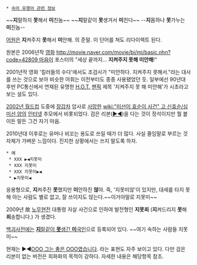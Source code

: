  * [[속어 유행어 관련 정보]]

~~'''지'''랄하지 '''못'''해서 '''미'''친놈~~
~~'''지'''랄같이 '''못'''생겨서 '''미'''친다~~
--'''지'''몸하나 '''못'''가누는 '''미'''친놈--

[[어원]]은 '''지'''켜주지 '''못'''해서 '''미'''안해. 의 준말. 이 단어를 쳐도 리다이렉트 된다.

원본은 2006년작 [[영화]] [[http://movie.naver.com/movie/bi/mi/basic.nhn?code=42809 마음이]] 포스터의 "세상 끝까지... '''지켜주지 못해 미안해'''!"

2001년작 영화 '킬러들의 수다'에서도 조검사가 "미안하다. 지켜주지 못해서."라는 대사를 쓰는 것으로 보아 비슷한 어휘는 이전부터도 종종 사용됐었던 듯. 일부에선 90년대 후반 PC통신에서 연재된 유명한 [[H.O.T.]] [[팬픽]] 제목 '지켜주지 못 해 미안해'가 시초라고 보는 설도 있다.

[[2002 FIFA 월드컵 한국/일본™|2002년 월드컵]] 도중에 [[장갑차]] 압사로 [[사망]]한 [[wiki:"미선이 효순이 사건" 고 신효순/심미선 양]]의 [[인터넷]] 추모에서 비롯되었다. 검은 리본([[▶◀]])을 다는 것이 정석이지만 뭘 붙이든 말든 그건 자기 마음.

2010년대 이후로는 유머나 비꼬는 용도로 쓰일 때가 더 많다. 사실 줄임말로 부르는 것 자체가 가벼운 느낌이다. 진지한 상황에서는 쓰지 말도록 하자.

 * 예
  * XXX ▶◀지못미
  * XXX 지못미
  * XXX 지못미▶◀
  * ▶지못미◀

응용형으로, '''지'''켜주진 '''못'''했지만 '''미'''안하진 '''않'''아. 즉, '지못미않'이 있지만, 대세를 타지 못해 아는 사람도 별로 없고, 잘 쓰이지도 않는다.~~이거야말로 지못미~~

2009년 故 [[노무현]]전 대통령 자살 사건으로 인하여 발전형인 '''지못죄''' ('''지'''켜드리지 '''못'''해 '''죄'''송합니다.) 가 생겼다.

[[백괴사전]]에는 [http://uncyclopedia.kr/wiki/%EB%B0%B1%EA%B4%B4%EB%82%B1%EB%A7%90%EC%82%AC%EC%A0%84:%E3%85%88#.EC.A7.80.EB.AA.BB.EB.AF.B8 '''지'''랄같이 '''못'''생긴 '''미'''국인]으로 등록되어 있다. ~~여기 속하는 사람들 지못미~~

현재는 ▶◀[[OOO 그는 좋은 OOO였습니다]]. 라는 표현도 자주 보이고 있다. 다만 검은 리본이 없는 버전은 희화화의 목적이 강하다. 자세한 내용은 해당항목 참조.
